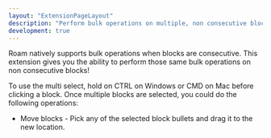 ```yaml
---
layout: "ExtensionPageLayout"
description: "Perform bulk operations on multiple, non consecutive blocks!"
development: true
---
```


Roam natively supports bulk operations when blocks are consecutive. This extension gives you the ability to perform those same bulk operations on non consecutive blocks!

To use the multi select, hold on CTRL on Windows or CMD on Mac before clicking a block. Once multiple blocks are selected, you could do the following operations:

- Move blocks - Pick any of the selected block bullets and drag it to the new location.
